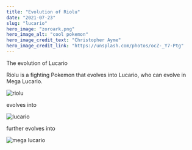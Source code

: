 ```yaml
---
title: "Evolution of Riolu"
date: "2021-07-23"
slug: "lucario"
hero_image: "zoroark.png"
hero_image_alt: "cool pokemon"
hero_image_credit_text: "Christopher Ayme"
hero_image_credit_link: "https://unsplash.com/photos/ocZ-_Y7-Ptg"
---
```


The evolution of Lucario

Riolu is a fighting Pokemon that evolves into Lucario, who can evolve in Mega Lucario.


![riolu](riolu.png)

evolves into

![lucario](lucario.png)

further evolves into

![mega lucario](megaLucario.png)